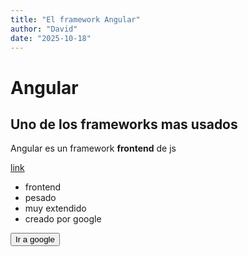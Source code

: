 ```yaml
---
title: "El framework Angular"
author: "David"
date: "2025-10-18"
---
```



# Angular
## Uno de los frameworks mas usados

Angular es un framework **frontend** de js

[link](https://wikipedia/angular)

- frontend
- pesado
- muy extendido
- creado por google

<Button href="https://www.google.com">Ir a google</Button>
<Technology title="Angular" decription="Framework de Google"></Technology>